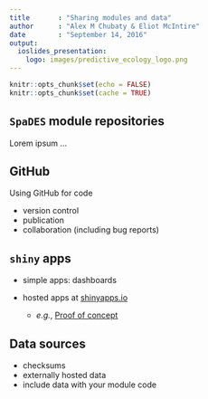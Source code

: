 ```yaml
---
title       : "Sharing modules and data"
author      : "Alex M Chubaty & Eliot McIntire"
date        : "September 14, 2016"
output:
  ioslides_presentation:
    logo: images/predictive_ecology_logo.png
---
```


```r
knitr::opts_chunk$set(echo = FALSE)
knitr::opts_chunk$set(cache = TRUE)
```

## `SpaDES` module repositories

Lorem ipsum ...

## GitHub

Using GitHub for code

- version control
- publication
- collaboration (including bug reports)

## `shiny` apps

- simple apps: dashboards

- hosted apps at [shinyapps.io](http://www.shinyapps.io/) 

    - *e.g.*, [Proof of concept](https://spades.shinyapps.io/ForestChange_ProofOfConcept/)

## Data sources

- checksums
- externally hosted data
- include data with your module code

